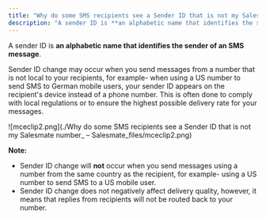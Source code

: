 ```yaml
---
title: "Why do some SMS recipients see a Sender ID that is not my Salesmate number?"
description: "A sender ID is **an alphabetic name that identifies the sender of an SMS message**. ..."
---
```


A sender ID is **an alphabetic name that identifies the sender of an SMS message**. 

Sender ID change may occur when you send messages from a number that is not local to your recipients, for example- when using a US number to send SMS to German mobile users, your sender ID appears on the recipient's device instead of a phone number. This is often done to comply with local regulations or to ensure the highest possible delivery rate for your messages.

![mceclip2.png](./Why do some SMS recipients see a Sender ID that is not my Salesmate number_ – Salesmate_files/mceclip2.png)

<Note>


**Note:**

*   Sender ID change will **not** occur when you send messages using a number from the same country as the recipient, for example- using a US number to send SMS to a US mobile user.
*   Sender ID change does not negatively affect delivery quality, however, it means that replies from recipients will not be routed back to your number.




</Note>